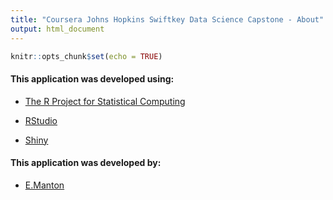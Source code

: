 ```yaml
---
title: "Coursera Johns Hopkins Swiftkey Data Science Capstone - About"
output: html_document
---
```


```r
knitr::opts_chunk$set(echo = TRUE)
```



#### This application was developed using:

+ [The R Project for Statistical Computing](https://www.r-project.org/)

+ [RStudio](https://www.rstudio.com/)

+ [Shiny](https://shiny.rstudio.com/reference/shiny/)

#### This application was developed by:

+ [E.Manton](https://www.linkedin.com/in/emanton/)

